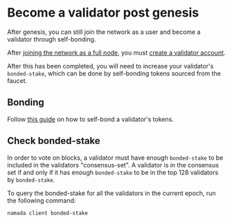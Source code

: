 # Become a validator post genesis

After genesis, you can still join the network as a user and become a validator through self-bonding. 

After [joining the network as a full node](../../operators/ledger/running-a-full-node.md), you must [create a validator account](../../operators/validators/post-genesis-validator-setup.md).

After this has been completed, you will need to increase your validator's `bonded-stake`, which can be done by self-bonding tokens sourced from the faucet.


## Bonding

Follow [this guide](../../operators/validators/staking.md#self-bonding) on how to self-bond a validator's tokens.

## Check bonded-stake
In order to vote on blocks, a validator must have enough `bonded-stake` to be included in the validators "consensus-set". A validator is in the consensus set if and only if it has enough `bonded-stake` to be in the top 128 validators by `bonded-stake`.

To query the bonded-stake for all the validators in the current epoch, run the following command:
```bash copy
namada client bonded-stake
```